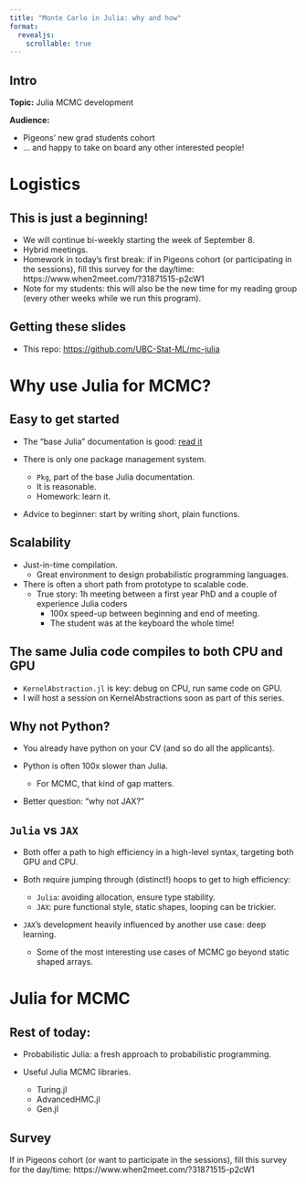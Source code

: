 ```yaml
---
title: "Monte Carlo in Julia: why and how"
format: 
  revealjs:
    scrollable: true
---
```




## Intro

**Topic:** Julia MCMC development

**Audience:** 

- Pigeons' new grad students cohort
- ... and happy to take on board any other interested people!


# Logistics

## This is just a beginning!

- We will continue bi-weekly starting the week of September 8. 
- Hybrid meetings.
- Homework in today's first break: if in Pigeons cohort (or participating in the sessions), fill this survey for the day/time:
  https://www.when2meet.com/?31871515-p2cW1
- Note for my students: this will also be the new time for my reading group (every other weeks while we run this program).

## Getting these slides

- This repo: [https://github.com/UBC-Stat-ML/mc-julia](https://github.com/UBC-Stat-ML/mc-julia)


# Why use Julia for MCMC?

## Easy to get started

- The "base Julia" documentation is good: [read it](https://docs.julialang.org/en/v1/manual/documentation/)

- There is only one package management system.
  - `Pkg`, part of the base Julia documentation. 
  - It is reasonable. 
  - Homework: learn it.

- Advice to beginner: start by writing short, plain functions. 


## Scalability

- Just-in-time compilation. 
    - Great environment to design probabilistic programming languages. 

- There is often a short path from prototype to scalable code. 
  - True story: 1h meeting between a first year PhD and a couple of experience Julia coders
    - 100x speed-up between beginning and end of meeting. 
    - The student was at the keyboard the whole time!


## The same Julia code compiles to both CPU and GPU

-   `KernelAbstraction.jl` is key: debug on CPU, run same code on GPU.
-   I will host a session on KernelAbstractions soon as part of this series.  


## Why not Python?

- You already have python on your CV (and so do all the applicants).

- Python is often 100x slower than Julia. 
    - For MCMC, that kind of gap matters.
   
- Better question: "why not JAX?"


## `Julia` vs `JAX`

-   Both offer a path to high efficiency in a high-level syntax, targeting both GPU and CPU.

-   Both require jumping through (distinct!) hoops to get to high efficiency:

    -   `Julia`: avoiding allocation, ensure type stability.
    -   `JAX`: pure functional style, static shapes, looping can be trickier.

-   `JAX`'s development heavily influenced by another use case: deep learning. 

    -   Some of the most interesting use cases of MCMC go beyond static shaped arrays.  
    
    

# Julia for MCMC

## Rest of today:

- Probabilistic Julia: a fresh approach to probabilistic programming.

- Useful Julia MCMC libraries.
    - Turing.jl
    - AdvancedHMC.jl
    - Gen.jl
    
## Survey

If in Pigeons cohort (or want to participate in the sessions), fill this survey for the day/time:
  https://www.when2meet.com/?31871515-p2cW1

  
<!--
# Pointers to useful libraries

## MCMC Tools

-   `MCMCChains.jl`
-   `ArviZ.jl`
-   `InferenceReport.jl`

## Modelling languages

**TODO: show syntax for a given model in all the languages**

-   `Turing.jl`
-   `Gen.jl`
-   **TODO...**

## Samplers

-   `AdvancedHMC.jl`
    -   HMC is a popular MCMC method that generate new samples by simulating trajectories following Hamiltonian dynamics
    -   `AdvancedHMC` allows customization of various aspects of a HMC kernel including
        -   Target Hamiltonian dynamics (potential energy, form of kinetic energy and associated metrics)
        -   How trajectories are simulated (integrator, length of trajectories)
        -   How samples are picked from trajectories (e.g. vanilla HMC, random HMC)
        -   How momentum is refreshed (partial or full refreshment)
    -   `AdvancedHMC` allows adaptation of various elements: integrator stepsize, mass matrix
    -   Many AD packages can be used in `AdvancedHMC` kernel (compatibility depends on user-generated target log density!)\
    -   Show an example of running a chain + examples of how kernels are built for different HMC methods
    -   Drawback: Phasepoint object can only store phase point and its gradients
-   `Pigeons.jl`
-   **TODO: Son, can you flesh out that part a bit?**

-->